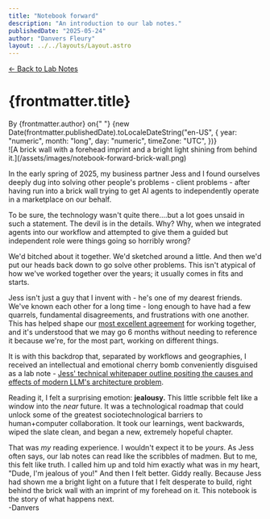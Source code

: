 ```yaml
---
title: "Notebook forward"
description: "An introduction to our lab notes."
publishedDate: "2025-05-24"
author: "Danvers Fleury"
layout: ../../layouts/Layout.astro
---
```


<p class="mb-4 text-sm text-neutral-500">
  <a
    href="/notebook"
    class="hover:text-yellow-700 hover:border-b-2 hover:border-yellow-700"
  >
    &larr; Back to Lab Notes
  </a>
</p>

<h1 class="text-4xl mb-2 font-serif !mt-0">{frontmatter.title}</h1>

<div class="text-neutral-500 mb-4 text-sm">
  By {frontmatter.author} on{" "}
  {new Date(frontmatter.publishedDate).toLocaleDateString("en-US", {
    year: "numeric",
    month: "long",
    day: "numeric",
    timeZone: "UTC",
  })}
</div>

<article class="prose">
![A brick wall with a forehead imprint and a bright light shining from behind it.](/assets/images/notebook-forward-brick-wall.png)

In the early spring of 2025, my business partner Jess and I found ourselves deeply dug into solving other people's problems - client problems - after having run into a brick wall trying to get AI agents to independently operate in a marketplace on our behalf.

To be sure, the technology wasn't quite there….but a lot goes unsaid in such a statement. The devil is in the details. Why? Why, when we integrated agents into our workflow and attempted to give them a guided but independent role were things going so horribly wrong?

We'd bitched about it together. We'd sketched around a little. And then we'd put our heads back down to go solve other problems. This isn't atypical of how we've worked together over the years; it usually comes in fits and starts.

Jess isn't just a guy that I invent with - he's one of my dearest friends. We've known each other for a long time - long enough to have had a few quarrels, fundamental disagreements, and frustrations with one another. This has helped shape our [most excellent agreement](/agrmt) for working together, and it's understood that we may go 6 months without needing to reference it because we're, for the most part, working on different things.

It is with this backdrop that, separated by workflows and geographies, I received an intellectual and emotional cherry bomb conveniently disguised as a lab note - [Jess' technical whitepaper outline positing the causes and effects of modern LLM's architecture problem](https://notes.jessmart.in/My+Writings/WorkSquared+Technical+Whitepaper).

Reading it, I felt a surprising emotion: **jealousy.** This little scribble felt like a window into the _near_ future. It was a technological roadmap that could unlock some of the greatest sociotechnological barriers to human+computer collaboration. It took our learnings, went backwards, wiped the slate clean, and began a new, extremely hopeful chapter.

That was _my_ reading experience. I wouldn't expect it to be _yours_. As Jess often says, our lab notes can read like the scribbles of madmen. But to me, this felt like truth. I called him up and told him exactly what was in my heart, "Dude, I'm jealous of you!" And then I felt better. Giddy really. Because Jess had shown me a bright light on a future that I felt desperate to build, right behind the brick wall with an imprint of my forehead on it. This notebook is the story of what happens next.  
-Danvers

</article>

